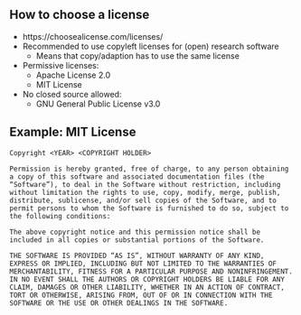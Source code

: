  
## How to choose a license
 
 - https://choosealicense.com/licenses/
 - Recommended to use copyleft licenses for (open) research software
    - Means that copy/adaption has to use the same license
 - Permissive licenses:
    - Apache License 2.0 
    - MIT License
 - No closed source allowed:
    - GNU General Public License v3.0

    
## Example: MIT License
 
 ```
Copyright <YEAR> <COPYRIGHT HOLDER>

Permission is hereby granted, free of charge, to any person obtaining a copy of this software and associated documentation files (the “Software”), to deal in the Software without restriction, including without limitation the rights to use, copy, modify, merge, publish, distribute, sublicense, and/or sell copies of the Software, and to permit persons to whom the Software is furnished to do so, subject to the following conditions:

The above copyright notice and this permission notice shall be included in all copies or substantial portions of the Software.

THE SOFTWARE IS PROVIDED “AS IS”, WITHOUT WARRANTY OF ANY KIND, EXPRESS OR IMPLIED, INCLUDING BUT NOT LIMITED TO THE WARRANTIES OF MERCHANTABILITY, FITNESS FOR A PARTICULAR PURPOSE AND NONINFRINGEMENT. IN NO EVENT SHALL THE AUTHORS OR COPYRIGHT HOLDERS BE LIABLE FOR ANY CLAIM, DAMAGES OR OTHER LIABILITY, WHETHER IN AN ACTION OF CONTRACT, TORT OR OTHERWISE, ARISING FROM, OUT OF OR IN CONNECTION WITH THE SOFTWARE OR THE USE OR OTHER DEALINGS IN THE SOFTWARE.
 ```

